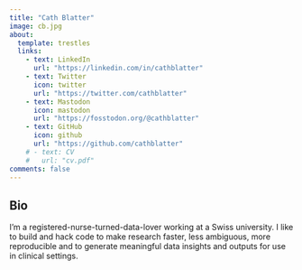 ```yaml
---
title: "Cath Blatter"
image: cb.jpg
about:
  template: trestles
  links:
    - text: LinkedIn
      url: "https://linkedin.com/in/cathblatter"
    - text: Twitter
      icon: twitter
      url: "https://twitter.com/cathblatter"
    - text: Mastodon
      icon: mastodon
      url: "https://fosstodon.org/@cathblatter"
    - text: GitHub
      icon: github
      url: "https://github.com/cathblatter"
    # - text: CV
    #   url: "cv.pdf"
comments: false
---
```

::: {.column-page}

## Bio

I’m a registered-nurse-turned-data-lover working at a Swiss university. I like to build and hack code to make research faster, less ambiguous, more reproducible and to generate meaningful data insights and outputs for use in clinical settings.  

:::